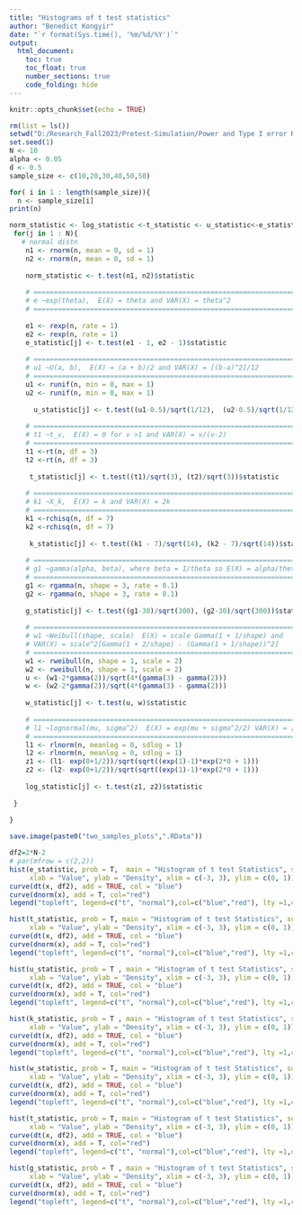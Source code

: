 ---
title: "Histograms of t test statistics"
author: "Benedict Kongyir"
date: "`r format(Sys.time(), '%m/%d/%Y')`"
output: 
  html_document:
    toc: true
    toc_float: true
    number_sections: true
    code_folding: hide
---

```{r setup, include=FALSE}
knitr::opts_chunk$set(echo = TRUE)
```


```{r}
rm(list = ls())
setwd("D:/Research_Fall2023/Pretest-Simulation/Power and Type I error Rate/Rmarkdown")
set.seed(1)
N <- 10
alpha <- 0.05
d <- 0.5
sample_size <- c(10,20,30,40,50,50)
```


```{r}
for( i in 1 : length(sample_size)){
  n <- sample_size[i]
print(n)

norm_statistic <- log_statistic <-t_statistic <- u_statistic<-e_statistic <- k_statistic <-g_statistic <- w_statistic <- NULL
 for(j in 1 : N){
   # normal distn
    n1 <- rnorm(n, mean = 0, sd = 1)
    n2 <- rnorm(n, mean = 0, sd = 1)
    
    norm_statistic <- t.test(n1, n2)$statistic
    
    # ===============================================================================================
    # e ~exp(theta),  E(X) = theta and VAR(X) = theta^2
    # ===============================================================================================
    
    e1 <- rexp(n, rate = 1)
    e2 <- rexp(n, rate = 1)
    e_statistic[j] <- t.test(e1 - 1, e2 - 1)$statistic
    
    # ===============================================================================================
    # u1 ~U(a, b),  E(X) = (a + b)/2 and VAR(X) = [(b-a)^2]/12
    # ===============================================================================================
    u1 <- runif(n, min = 0, max = 1)
    u2 <- runif(n, min = 0, max = 1)
    
      u_statistic[j] <- t.test((u1-0.5)/sqrt(1/12),  (u2-0.5)/sqrt(1/12))$statistic
    
    # ===============================================================================================
    # t1 ~t_v,  E(X) = 0 for v >1 and VAR(X) = v/(v-2)
    # ===============================================================================================
    t1 <-rt(n, df = 3) 
    t2 <-rt(n, df = 3) 
    
     t_statistic[j] <- t.test((t1)/sqrt(3), (t2)/sqrt(3))$statistic
    
    # ===============================================================================================
    # k1 ~X_k,  E(X) = k and VAR(X) = 2k
    # ===============================================================================================
    k1 <-rchisq(n, df = 7) 
    k2 <-rchisq(n, df = 7) 
    
     k_statistic[j] <- t.test((k1 - 7)/sqrt(14), (k2 - 7)/sqrt(14))$statistic
    
    # ===============================================================================================
    # g1 ~gamma(alpha, beta), where beta = 1/theta so E(X) = alpha/theta and VAR(X) = alpha/(theta)^2
    # ===============================================================================================
    g1 <- rgamma(n, shape = 3, rate = 0.1) 
    g2 <- rgamma(n, shape = 3, rate = 0.1)
    
    g_statistic[j] <- t.test((g1-30)/sqrt(300), (g2-30)/sqrt(300))$statistic
    
    # ===============================================================================================
    # w1 ~Weibull(shape, scale)  E(X) = scale Gamma(1 + 1/shape) and 
    # VAR(X) = scale^2[Gamma(1 + 2/shape) - (Gamma(1 + 1/shape))^2]
    # ===============================================================================================
    w1 <- rweibull(n, shape = 1, scale = 2) 
    w2 <- rweibull(n, shape = 1, scale = 2)
    u <- (w1-2*gamma(2))/sqrt(4*(gamma(3) - gamma(2)))
    w <- (w2-2*gamma(2))/sqrt(4*(gamma(3) - gamma(2)))
    
    w_statistic[j] <- t.test(u, w)$statistic
      
    # ===================================================================================================
    # l1 ~lognormal(mu, sigma^2)  E(X) = exp(mu + sigma^2/2) VAR(X) = [exp(sigma^2)-1]exp(2mu + sigma^2)
    # ===================================================================================================
    l1 <- rlnorm(n, meanlog = 0, sdlog = 1)
    l2 <- rlnorm(n, meanlog = 0, sdlog = 1)
    z1 <- (l1- exp(0+1/2))/sqrt(sqrt((exp(1)-1)*exp(2*0 + 1)))
    z2 <- (l2- exp(0+1/2))/sqrt(sqrt((exp(1)-1)*exp(2*0 + 1)))
    
    log_statistic[j] <- t.test(z1, z2)$statistic
    
 }
  
}
```


```{r}
save.image(paste0("two_samples_plots",".RData"))
```


```{r}
df2=2*N-2
# par(mfrow = c(2,2))
hist(e_statistic, prob = T,  main = "Histogram of t test Statistics", sub = "Expoential Dist",
     xlab = "Value", ylab = "Density", xlim = c(-3, 3), ylim = c(0, 1))
curve(dt(x, df2), add = TRUE, col = "blue")
curve(dnorm(x), add = T, col="red")
legend("topleft", legend=c("t", "normal"),col=c("blue","red"), lty =1,cex = 0.5)

hist(t_statistic, prob = T, main = "Histogram of t test Statistics", sub = "t Dist",
     xlab = "Value", ylab = "Density", xlim = c(-3, 3), ylim = c(0, 1))
curve(dt(x, df2), add = TRUE, col = "blue")
curve(dnorm(x), add = T, col="red")
legend("topleft", legend=c("t", "normal"),col=c("blue","red"), lty =1,cex = 0.5)

hist(u_statistic, prob = T , main = "Histogram of t test Statistics", sub = "uniform Dist",
     xlab = "Value", ylab = "Density", xlim = c(-3, 3), ylim = c(0, 1))
curve(dt(x, df2), add = TRUE, col = "blue")
curve(dnorm(x), add = T, col="red")
legend("topleft", legend=c("t", "normal"),col=c("blue","red"), lty =1,cex = 0.5)

hist(k_statistic, prob = T , main = "Histogram of t test Statistics", sub = "Chi-Square Dist",
     xlab = "Value", ylab = "Density", xlim = c(-3, 3), ylim = c(0, 1))
curve(dt(x, df2), add = TRUE, col = "blue")
curve(dnorm(x), add = T, col="red")
legend("topleft", legend=c("t", "normal"),col=c("blue","red"), lty =1,cex = 0.5)

hist(w_statistic, prob = T, main = "Histogram of t test Statistics", sub = "Weibull Dist",
     xlab = "Value", ylab = "Density", xlim = c(-3, 3), ylim = c(0, 1))
curve(dt(x, df2), add = TRUE, col = "blue")
curve(dnorm(x), add = T, col="red")
legend("topleft", legend=c("t", "normal"),col=c("blue","red"), lty =1,cex = 0.5)

hist(t_statistic, prob = T, main = "Histogram of t test Statistics", sub = "lognormal Dist",
     xlab = "Value", ylab = "Density", xlim = c(-3, 3), ylim = c(0, 1))
curve(dt(x, df2), add = TRUE, col = "blue")
curve(dnorm(x), add = T, col="red")
legend("topleft", legend=c("t", "normal"),col=c("blue","red"), lty =1,cex = 0.5)

hist(g_statistic, prob = T , main = "Histogram of t test Statistics", sub = "Gamma Dist",
     xlab = "Value", ylab = "Density", xlim = c(-3, 3), ylim = c(0, 1))
curve(dt(x, df2), add = TRUE, col = "blue")
curve(dnorm(x), add = T, col="red")
legend("topleft", legend=c("t", "normal"),col=c("blue","red"), lty =1,cex = 0.5)

```

